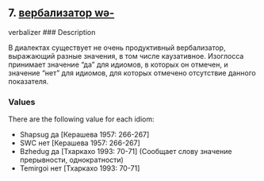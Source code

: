 ## 7. <a href =  'https://agricolamz.github.io/The_Circassian_Isoglosses_Database/7.html'>вербализатор wə-</a>
verbalizer
### Description

В диалектах существует не очень продуктивный вербализатор, выражающий разные значения, в том числе каузативное. Изоглосса принимает значение "да" для идиомов, в которых он отмечен, и значение "нет" для идиомов, для которых отмечено отсутствие данного показателя.

### Values
There are the following value for each idiom:

* Shapsug  да [Керашева 1957: 266-267] 
* SWC  нет [Керашева 1957: 266-267] 
* Bzhedug  да [Тхаркахо 1993: 70-71] (Сообщает слову значение прерывности, однократности)
* Temirgoi  нет [Тхаркахо 1993: 70-71] 

